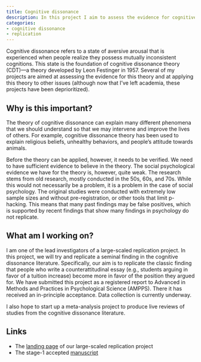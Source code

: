 ```yaml
---
title: Cognitive dissonance
description: In this project I aim to assess the evidence for cognitive dissonance theory using a large-scaled replication study of a seminal cognitive dissonance study.
categories:
- cognitive dissonance
- replication
---
```


Cognitive dissonance refers to a state of aversive arousal that is experienced when people realize they possess mutually inconsistent cognitions. This state is the foundation of cognitive dissonance theory (CDT)---a theory developed by Leon Festinger in 1957. Several of my projects are aimed at assessing the evidence for this theory and at applying this theory to other issues (although now that I've left academia, these projects have been deprioritized).

## Why is this important?

The theory of cognitive dissonance can explain many different phenomena that we should understand so that we may intervene and improve the lives of others. For example, cognitive dissonance theory has been used to explain religious beliefs, unhealthy behaviors, and people's attitude towards animals.

Before the theory can be applied, however, it needs to be verified. We need to have sufficient evidence to believe in the theory. The social psychological evidence we have for the theory is, however, quite weak. The research stems from old research, mostly conducted in the 50s, 60s, and 70s. While this would not necessarily be a problem, it is a problem in the case of social psychology. The original studies were conducted with extremely low sample sizes and without pre-registration, or other tools that limit p-hacking. This means that many past findings may be false positives, which is supported by recent findings that show many findings in psychology do not replicate.

## What am I working on?

I am one of the lead investigators of a large-scaled replication project. In this project, we will try and replicate a seminal finding in the cognitive dissonance literature. Specifically, our aim is to replicate the classic finding that people who write a counterattitudinal essay (e.g., students arguing in favor of a tuition increase) become more in favor of the position they argued for. We have submitted this project as a registered report to Advanced in Methods and Practices in Psychological Science (AMPPS). There it has received an in-principle acceptance. Data collection is currently underway.

I also hope to start up a meta-analysis project to produce live reviews of studies from the cognitive dissonance literature.

## Links

-   The [landing page](https://docs.google.com/document/d/1eZMiXNlkUCe0x1DcnUQ29CN76UDgtyIFewcCNUkTJWE/ "Cognitive Dissonance RRR landing page") of our large-scaled replication project
-   The stage-1 accepted [manuscript](https://osf.io/52wpj "Cognitive Dissonance RRR manuscript")
